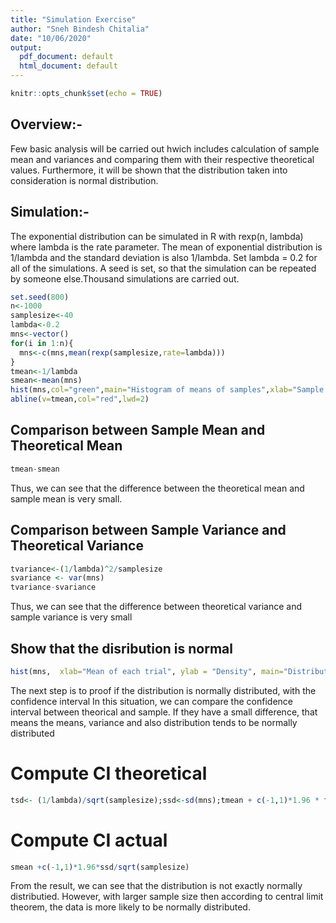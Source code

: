 ```yaml
---
title: "Simulation Exercise"
author: "Sneh Bindesh Chitalia"
date: "10/06/2020"
output:
  pdf_document: default
  html_document: default
---
```

```r
knitr::opts_chunk$set(echo = TRUE)
```
## Overview:-  
Few basic analysis will be carried out hwich includes calculation of sample mean and variances and comparing them with their respective theoretical values. Furthermore, it will be shown that the distribution taken into consideration is normal distribution.  

## Simulation:-  
The exponential distribution can be simulated in R with rexp(n, lambda) where lambda is the rate parameter. The mean of exponential distribution is 1/lambda and the standard deviation is also 1/lambda. Set lambda = 0.2 for all of the simulations. A seed is set, so that the simulation can be repeated by someone else.Thousand simulations are carried out.
```r
set.seed(800)
n<-1000
samplesize<-40
lambda<-0.2
mns<-vector()
for(i in 1:n){
  mns<-c(mns,mean(rexp(samplesize,rate=lambda)))
}
tmean<-1/lambda
smean<-mean(mns)
hist(mns,col="green",main="Histogram of means of samples",xlab="Sample Means")
abline(v=tmean,col="red",lwd=2)
```

## Comparison between Sample Mean and Theoretical Mean
```r

tmean-smean
```
Thus, we can see that the difference between the theoretical mean and sample mean is very small.

## Comparison between Sample Variance and Theoretical Variance
```r
tvariance<-(1/lambda)^2/samplesize
svariance <- var(mns)
tvariance-svariance
```
Thus, we can see that the difference between theoretical variance and sample variance is very small

## Show that the disribution is normal
```r
hist(mns,  xlab="Mean of each trial", ylab = "Density", main="Distribution of sample means", breaks=samplesize, prob=TRUE);lines(density(mns));abline(v = 1/lambda, col = "red")
```
The next step is to proof if the distribution is normally distributed, with the confidence interval In this situation, we can compare the confidence interval between theorical and sample. If they have a small difference, that means the means, variance and also distribution tends to be normally distributed

# Compute CI theoretical
```r
tsd<- (1/lambda)/sqrt(samplesize);ssd<-sd(mns);tmean + c(-1,1)*1.96 * tsd/samplesize
```
# Compute CI actual
```r
smean +c(-1,1)*1.96*ssd/sqrt(samplesize)
```
From the result, we can see that the distribution is not exactly normally distributied. However, with larger sample size then according to central limit theorem, the data is more likely to be normally distributed.
